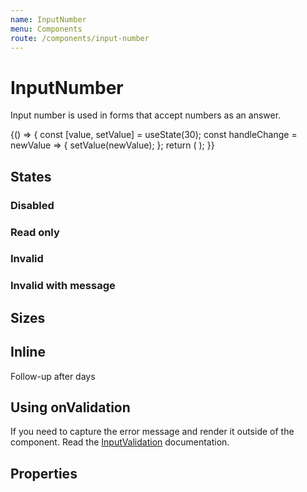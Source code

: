 ```yaml
---
name: InputNumber
menu: Components
route: /components/input-number
---
```



# InputNumber

<ComponentStatus stage="ready" responsive="yes" accessible="yes" />

Input number is used in forms that accept numbers as an answer.

<Playground>
  {() => {
    const [value, setValue] = useState(30);
    const handleChange = newValue => {
      setValue(newValue);
    };
    return (
      <InputNumber
        value={value}
        max={32}
        min={0}
        onChange={handleChange}
        placeholder="Age"
      />
    );
  }}
</Playground>

## States

### Disabled

<Playground>
  <InputNumber
    placeholder="SIN Number"
    value={1234}
    disabled={true}
    name="sin"
  />
</Playground>

### Read only

<Playground>
  <InputNumber
    placeholder="Your pin number"
    value={12345}
    readonly={true}
    name="pinNumber"
  />
</Playground>

### Invalid

<Playground>
  <InputNumber
    placeholder="Give a whole number"
    defaultValue={1.1}
    invalid={true}
    name="wholeNumber"
  />
</Playground>

### Invalid with message

<Playground>
  <InputNumber
    placeholder="Days per month"
    defaultValue={1.1}
    max={32}
    min={0}
    validationMessage="Enter a number between 0 and 32"
    name="daysPerMonth"
  />
</Playground>

## Sizes

<Playground>
  <InputNumber name="smallField" size="small" placeholder="Duration" />
  <InputNumber
    name="largeField"
    size="large"
    placeholder="Duration but bigger"
  />
</Playground>

## Inline

<Playground>
  <Text>
    Follow-up after
    <InputNumber
      name="durationInDays"
      defaultValue={2}
      size="small"
      inline={true}
      maxLength={2}
      align="center"
    />
    days
  </Text>
</Playground>

## Using onValidation

If you need to capture the error message and render it outside of the component.
Read the [InputValidation](/components/input-validation) documentation.

## Properties

<Props of={InputNumber} />
